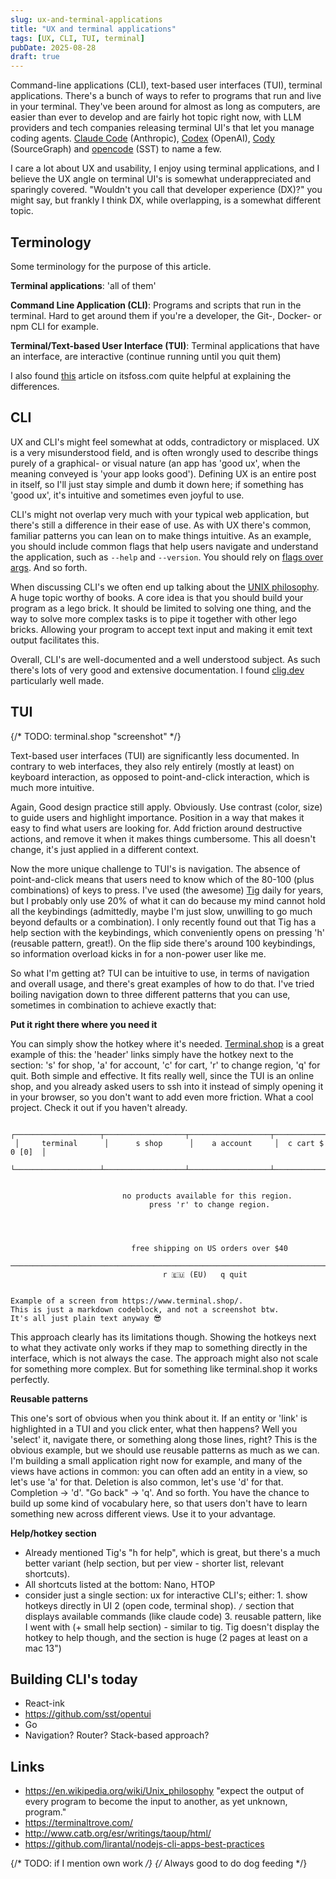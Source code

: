 ```yaml
---
slug: ux-and-terminal-applications
title: "UX and terminal applications"
tags: [UX, CLI, TUI, terminal]
pubDate: 2025-08-28
draft: true
---
```


Command-line applications (CLI), text-based user interfaces (TUI), terminal applications. There's a bunch of ways to refer to programs that run and live in your terminal. They've been around for almost as long as computers, are easier than ever to develop and are fairly hot topic right now, with LLM providers and tech companies releasing terminal UI's that let you manage coding agents. [Claude Code](https://www.anthropic.com/claude-code) (Anthropic), [Codex](https://openai.com/codex/) (OpenAI), [Cody](https://sourcegraph.com/cody) (SourceGraph) and [opencode](https://opencode.ai/) (SST) to name a few.

I care a lot about UX and usability, I enjoy using terminal applications, and I believe the UX angle on terminal UI's is somewhat underappreciated and sparingly covered. "Wouldn't you call that developer experience (DX)?" you might say, but frankly I think DX, while overlapping, is a somewhat different topic.

## Terminology

Some terminology for the purpose of this article.

**Terminal applications**: 'all of them'

**Command Line Application (CLI)**: Programs and scripts that run in the terminal. Hard to get around them if you're a developer, the Git-, Docker- or npm CLI for example.

**Terminal/Text-based User Interface (TUI)**: Terminal applications that have an interface, are interactive (continue running until you quit them)

I also found [this](https://itsfoss.com/gui-cli-tui/) article on itsfoss.com quite helpful at explaining the differences.

## CLI

UX and CLI's might feel somewhat at odds, contradictory or misplaced. UX is a very misunderstood field, and is often wrongly used to describe things purely of a graphical- or visual nature (an app has 'good ux', when the meaning conveyed is 'your app looks good'). Defining UX is an entire post in itself, so I'll just stay simple and dumb it down here; if something has 'good ux', it's intuitive and sometimes even joyful to use.

CLI's might not overlap very much with your typical web application, but there's still a difference in their ease of use. As with UX there's common, familiar patterns you can lean on to make things intuitive. As an example, you should include common flags that help users navigate and understand the application, such as `--help` and `--version`. You should rely on [flags over args](https://clig.dev/#arguments-and-flags). And so forth.

When discussing CLI's we often end up talking about the [UNIX philosophy](https://en.wikipedia.org/wiki/Unix_philosophy). A huge topic worthy of books. A core idea is that you should build your program as a lego brick. It should be limited to solving one thing, and the way to solve more complex tasks is to pipe it together with other lego bricks. Allowing your program to accept text input and making it emit text output facilitates this.

Overall, CLI's are well-documented and a well understood subject. As such there's lots of very good and extensive documentation. I found [clig.dev](https://clig.dev/) particularly well made.

## TUI

{/* TODO: terminal.shop "screenshot" */}

Text-based user interfaces (TUI) are significantly less documented. In contrary to web interfaces, they also rely entirely (mostly at least) on keyboard interaction, as opposed to point-and-click interaction, which is much more intuitive.

Again, Good design practice still apply. Obviously. Use contrast (color, size) to guide users and highlight importance. Position in a way that makes it easy to find what users are looking for. Add friction around destructive actions, and remove it when it makes things cumbersome. This all doesn't change, it's just applied in a different context.

Now the more unique challenge to TUI's is navigation. The absence of point-and-click means that users need to know which of the 80-100 (plus combinations) of keys to press. I've used (the awesome) [Tig](https://jonas.github.io/tig/) daily for years, but I probably only use 20% of what it can do because my mind cannot hold all the keybindings (admittedly, maybe I'm just slow, unwilling to go much beyond defaults or a combination). I only recently found out that Tig has a help section with the keybindings, which conveniently opens on pressing 'h' (reusable pattern, great!). On the flip side there's around 100 keybindings, so information overload kicks in for a non-power user like me.

So what I'm getting at? TUI can be intuitive to use, in terms of navigation and overall usage, and there's great examples of how to do that. I've tried boiling navigation down to three different patterns that you can use, sometimes in combination to achieve exactly that:

**Put it right there where you need it**

You can simply show the hotkey where it's needed. [Terminal.shop](https://www.terminal.shop/) is a great example of this: the 'header' links simply have the hotkey next to the section: 's' for shop, 'a' for account, 'c' for cart, 'r' to change region, 'q' for quit. Both simple and effective. It fits really well, since the TUI is an online shop, and you already asked users to ssh into it instead of simply opening it in your browser, so you don't want to add even more friction. What a cool project. Check it out if you haven't already.

```
 ┌───────────────────┬──────────────────┬──────────────────┬──────────────────┐
 │     terminal      │      s shop      │    a account     │  c cart $ 0 [0]  │
 └───────────────────┴──────────────────┴──────────────────┴──────────────────┘


                         no products available for this region.
                               press 'r' to change region.




                           free shipping on US orders over $40
 ──────────────────────────────────────────────────────────────────────────────
                                  r 🇪🇺 (EU)   q quit


Example of a screen from https://www.terminal.shop/.
This is just a markdown codeblock, and not a screenshot btw.
It's all just plain text anyway 😎
```

This approach clearly has its limitations though. Showing the hotkeys next to what they activate only works if they map to something directly in the interface, which is not always the case. The approach might also not scale for something more complex. But for something like terminal.shop it works perfectly.

**Reusable patterns**

This one's sort of obvious when you think about it. If an entity or 'link' is highlighted in a TUI and you click enter, what then happens? Well you 'select' it, navigate there, or something along those lines, right? This is the obvious example, but we should use reusable patterns as much as we can. I'm building a small application right now for example, and many of the views have actions in common: you can often add an entity in a view, so let's use 'a' for that. Deletion is also common, let's use 'd' for that. Completion -> 'd'. "Go back" -> 'q'. And so forth. You have the chance to build up some kind of vocabulary here, so that users don't have to learn something new across different views. Use it to your advantage.

**Help/hotkey section**

- Already mentioned Tig's "h for help", which is great, but there's a much better variant (help section, but per view - shorter list, relevant shortcuts).
- All shortcuts listed at the bottom: Nano, HTOP
- consider just a single section: ux for interactive CLI's; either: 1. show hotkeys directly in UI 2 (open code, terminal shop). `/` section that displays available commands (like claude code) 3. reusable pattern, like I went with (+ small help section) - similar to tig. Tig doesn't display the hotkey to help though, and the section is huge (2 pages at least on a mac 13")

## Building CLI's today

- React-ink
- https://github.com/sst/opentui
- Go
- Navigation? Router? Stack-based approach?

## Links

- https://en.wikipedia.org/wiki/Unix_philosophy "expect the output of every program to become the input to another, as yet unknown, program."
- https://terminaltrove.com/
- http://www.catb.org/esr/writings/taoup/html/
- https://github.com/lirantal/nodejs-cli-apps-best-practices

{/* TODO: if I mention own work */}
{/* Always good to do dog feeding */}
